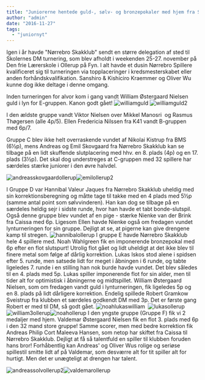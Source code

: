 ```yaml
---
title: "Juniorerne hentede guld-, sølv- og bronzepokaler med hjem fra Skole Skak DM på Fyn"
author: "admin"
date: "2016-11-27"
tags: 
  - "juniornyt"
---
```


Igen i år havde "Nørrebro Skakklub" sendt en større delegation af sted til Skolernes DM turnering, som blev afholdt i weekenden 25-27. november på Den frie Lærerskole i Ollerup på Fyn. I alt havde et dusin Nørrebro Spillere kvalificeret sig til turneringen via topplaceringer i kredsmesterskabet eller anden forhåndskvalifikation. Sanshiro & Kishiciro Kraemmer og Oliver Wu kunne dog ikke deltage i denne omgang.

Inden turneringen for alvor kom i gang vandt William Østergaard Nielsen guld i lyn for E-gruppen. Kanon godt gået! ![williamguld](/images/WilliamGuld-300x200.jpg) ![williamguld2](/images/WilliamGuld2-300x200.jpg)

I den ældste gruppe vandt Viktor Nielsen over Mikkel Manosri  og Rasmus Thøgersen (alle 4p/5). Ellen Fredericia Nilssen fra K41 vandt B-gruppen med 6p/7.

Gruppe C blev ikke helt overraskende vundet af Nikolai Kistrup fra BMS (6½p), mens Andreas og Emil Skovgaard fra Nørrebro Skakklub kan se tilbage på en lidt skuffende slutplacering med hhv. en 8. plads (4p) og en 17. plads (3½p). Det skal dog understreges at C-gruppen med 32 spillere har særdeles stærke juniorer i den øvre halvdel.

![andreasskovgaardollerup](/images/AndreasSkovgaardOllerup-300x200.jpg)![emilollerup2](/images/EmilOllerup2-150x150.jpg)

I Gruppe D var Hannibal Valeur Jaques fra Nørrebro Skakklub uheldig med sin korrektionsberegning og måtte tage til takke med en 4 plads med 5½p (samme antal point som sølvvinderen). Han kan dog se tilbage på en særdeles heldig sejr i sidste runde, hvor han havde et tabt bonde-slutspil. Også denne gruppe blev vundet af en pige - stærke Nienke van der Brink fra Caissa med 6p. Ligesom Ellen havde Nienke også om fredagen vundet lynturneringen for sin gruppe. Dejligt at se, at pigerne kan give drengene kamp til stregen. ![hannibalollerup](/images/HannibalOllerup-300x200.jpg) I gruppe E havde Nørrebro Skakklub hele 4 spillere med. Noah Wahlgreen fik en imponerende bronzepokal med 6p efter en flot slutspurt! Utrolig flot gået og lidt uheldigt at det ikke blev til finere metal som følge af dårlig korrektion. Lukas Iskos stod alene i spidsen efter 5. runde, men satsede lidt for meget i åbningen i 6 runde, og tabte ligeledes 7. runde i en stilling han nok burde havde vundet. Det blev således til en 4. plads med 5p. Lukas spiller imponerende flot for sin alder, men til tider alt for optimistisk i åbningerne og midtspillet. William Østergaard Nielsen, som om fredagen vandt guld i lynturneringen, fik ligeledes 5p og en 8. plads på lidt dårligere korrektion. Endelig spillede Robert Gramkow Sveistrup fra klubben et særdeles godkendt DM med 3p. Det er første gang Robert er med til DM, så godt gået. ![noahlukaswilliam](/images/NoahLukasWilliam-300x200.jpg)  ![lukasollerup](/images/LukasOllerup-300x200.jpg)  ![william3ollerup](/images/William3Ollerup-300x200.jpg)![noahollerup](/images/NoahOllerup-300x200.jpg) I den yngste gruppe (Gruppe F) fik vi 2 medaljer med hjem. Valdemar Østergaard Nielsen fik en flot 3. plads med 6p i den 32 mand store gruppe! Samme scorer, men med bedre korrektion fik Andreas Philip Cort Maleeva Hansen, som netop har skiftet fra Caissa til Nørrebro Skakklub. Dejligt at få så talentfuld en spiller til klubben foruden hans bror! Forhåbentlig kan Andreas' og Oliver Wus rolige og seriøse spillestil smitte lidt af på Valdemar, som desværre alt for tit spiller alt for hurtigt. Men det er unægteligt at drengen har talent.

![andreassolvollerup2](/images/andreassølvOllerup2-300x200.jpg)![valdemarollerup](/images/ValdemarOllerup.jpg)
